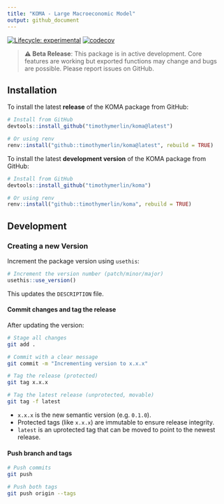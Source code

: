 ```yaml
---
title: "KOMA - Large Macroeconomic Model"
output: github_document
---
```


[![Lifecycle: experimental](https://img.shields.io/badge/lifecycle-experimental-orange.svg)](https://lifecycle.r-lib.org/articles/stages.html#experimental)
[![codecov](https://codecov.io/gh/TimothyMerlin/koma/branch/main/graph/badge.svg?token=8X0PR1F6TP)](https://codecov.io/gh/TimothyMerlin/koma)

> **⚠️ Beta Release**: This package is in active development.
> Core features are working but exported functions may change and bugs
> are possible. Please report issues on GitHub.

## Installation

To install the latest **release** of the KOMA package from GitHub:

```r
# Install from GitHub
devtools::install_github("timothymerlin/koma@latest")

# Or using renv
renv::install("github::timothymerlin/koma@latest", rebuild = TRUE)
```

To install the latest **development version** of the KOMA package from GitHub:

```r
# Install from GitHub
devtools::install_github("timothymerlin/koma")

# Or using renv
renv::install("github::timothymerlin/koma", rebuild = TRUE)
```

## Development
### Creating a new Version

Increment the package version using `usethis`:

```r
# Increment the version number (patch/minor/major)
usethis::use_version()
```
This updates the `DESCRIPTION` file.

#### Commit changes and tag the release

After updating the version:

```bash
# Stage all changes
git add .

# Commit with a clear message
git commit -m "Incrementing version to x.x.x"

# Tag the release (protected)
git tag x.x.x

# Tag the latest release (unprotected, movable)
git tag -f latest
```

- `x.x.x` is the new semantic version (e.g. `0.1.0`).
- Protected tags (like `x.x.x`) are immutable to ensure release integrity.
- `latest` is an uprotected tag that can be moved to point to the newest release.

#### Push branch and tags

```bash
# Push commits
git push

# Push both tags
git push origin --tags
```
